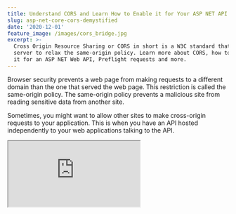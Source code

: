 ```yaml
---
title: Understand CORS and Learn How to Enable it for Your ASP NET API
slug: asp-net-core-cors-demystified
date: '2020-12-01'
feature_image: /images/cors_bridge.jpg
excerpt: >-
  Cross Origin Resource Sharing or CORS in short is a W3C standard that allows a
  server to relax the same-origin policy. Learn more about CORS, how to enable
  it for an ASP NET Web API, Preflight requests and more.
---
```

Browser security prevents a web page from making requests to a different domain than the one that served the web page. This restriction is called the same-origin policy. The same-origin policy prevents a malicious site from reading sensitive data from another site.

Sometimes, you might want to allow other sites to make cross-origin requests to your application. This is when you have an API hosted independently to your web applications talking to the API.

<iframe src="https://www.youtube.com/embed/vP--GB5ZEMU" />

In such scenarios, we need to enable CORS support on the API so that the web application can call it.

## What is CORS?

[Cross Origin Resource Sharing](https://docs.microsoft.com/en-us/aspnet/core/security/cors?view=aspnetcore-3.1) or CORS, in short, is a W3C standard that allows a server to relax this same-origin policy.

Two URLs have the same origin if they have the same Scheme, Host, and Port. For the URL `https://example.com:9000/foo.html`,

-   Scheme `https`
-   Host `example.com`
-   Port `9000`.

![URL Structure of https://example.com:9000/foo.html](/images/cors_url_structure.jpg)

So if any one of them (Scheme, Host, or Port) is different, it's treated as a different origin.

## CORS In Action In ASP Net Application

To understand CORS better, let’s first simulate an error to see it in action. Let's use the ASP NET Single Page Application template (SPA).

-   Create a new ASP NET SPA application using `dotnet new react`. This will create an ASP NET SPA React app
-   By default, the application is set to host the react application and the ASP NET API on the same server or origin.
-   To change this, open the client app folder and run `npm start`. This starts the react app on `localhost:3000`
-   Run the API, which by default runs it on port `localhost:5001`
-   The default SPA template talks to the weather forecast controller and renders the data on the page
-   Since now we have changed the ports the application are running on, let’s update the `fetchdata` class to use the API running on the different server/origin.

Now when we hit the React application running on `localhost:3000`, it will throw an error in the Console as below.

![](/images/cors_browser_console_error.jpg)

This is because of CORS. We have an application running on one origin (http://localhost:3000) trying to access an application/API running on another origin (http://localhost:5001). Note in this case, the ports are different, which makes them different origins.

## Configure Web API For CORS

Since the browser security prevents making cross-origin requests by default, we need to add in support for this.

This support needs to be added to the API server. The server then adds appropriate response headers/

To configure our ASP Net API for CORS, we need to add the below code to the `Startup.cs` class.

```csharp
public void ConfigureServices(IServiceCollection services)
{
    ...
    services.AddCors(options =>
    {
        options.AddDefaultPolicy(builder =>
        {
            builder.WithOrigins("http://localhost:3000");
        });
    });
}

public void Configure(IApplicationBuilder app, IWebHostEnvironment env)
{
    ...
    app.UseRouting();
    app.UseCors();
}

```

The `AddCors` method in the `ConfigureServices` of Startup.cs class registers a CORS Policy in the ASP NET Middleware. CORS is enabled in the Request pipeline via the ASP NET Middleware by calling the `UseCors` method in the `Configure` method. The `AddCors` call must be after the `UseRouting` call for this to work as expected.

_The Origins URL specified must not have a trailing slash._

With this code added, the API now asks the browser to relax the Cross-Origin Policy. If we make another request again from the application and inspect the request headers, we can see the `access-control-allow-origin` headers added to the response. It

![HTTP Request header has the Response Headers 'access-control-allow-origin: http://localhost:3000](/images/cors_request_headers.jpg)

### Configurable Origins

Since we will need to run the API from different environments, it's best not to hardcode the Origin URL in the source code. You can move this to the application settings.

```json
{
  ...
  "AllowedOrigins": [
    "http://localhost:3000",
    "http://localhost:4000"
  ],
}

```

When registering the CORS policy, we can use the Origin URLs from the configuration.

```json
options.AddDefaultPolicy(builder =>
{
    builder
        .WithOrigins(Configuration.GetSection("AllowedOrigins").Get<string[]>());
}

```

Since the `WithOrigins` method accepts an array of URL's, we can pass the URL values from the Configuration object as above. In this case, the API is registered for Cross-Origin Request both from `[localhost:3000](http://localhost:3000)` and `localhost:4000`.

## CORS And Pre-Flight Requests

Often you would have seen an additional request go to the API with the OPTIONS Method, called a Preflight request.

> A Preflight request is a CORS request that checks for CORS support on the server. It is automatically issued by the browser and can be [skipped under certain conditions](https://docs.microsoft.com/en-us/aspnet/core/security/cors?view=aspnetcore-3.1#preflight-requests).

The default code setup above meets those conditions and skips the Preflight request. To force a Preflight request, let's update the `FetchData.js` file where the server request is made.

Add a dummy `Authorization` header to the API request. This forces the bowser to make a Preflight request to the API server before making an actual request.

```json
async populateWeatherData() {
  const response = await fetch("https://localhost:5001/weatherforecast", {
    headers: {
      Authorization: "Bearer MYTOKEN",
    },
  });
  const data = await response.json();
  this.setState({ forecasts: data, loading: false });
}

```

For the Preflight request to be successful, we also need to update the server to indicate that the `Authorization` header is now supported. Use the `WithHeaders` method on the Policy Builder, as shown below.

```json
options.AddDefaultPolicy(builder =>
{
    builder
        .WithOrigins(Configuration.GetSection("AllowedOrigins").Get<string[]>())
        .WithHeaders("Authorization");
});

```

Inspecting the Network Request from the application running on `localhost:3000` we can see two requests - One `OPTIONS` and one `GET` call.

![The OPTIONS Network call with the access-control-* headers.](/images/cors_preflight_options_call.jpg)[![](/images/asp_net_core_banner.png)](https://www.youtube.com/playlist?list=PL59L9XrzUa-nqfCHIKazYMFRKapPNI4sP)

## CORS ≠ SECURITY

One of CORS's main misconceptions is that it is a security feature - But let's get this straight.

> CORS Is **NOT A SECURITY** Feature.

If anything it does, it relaxes security, it allows requests from one origin to be made to another. An API is not safer by allowing or adding CORS support. It's up to the browsers to enforce CORS. Even with CORS enabled, it only restricts browsers from making Cross-Origin Requests. Nothing is stopping us from making a direct Request to the API or using tools like [Fiddler](/blog/fiddler-free-web-debugging-proxy/) or [Postman](/blog/postman-chaining-requests-to-speed-up-manual-api-tests/)

However, if misconfigured, CORS can cause security vulnerabilities. One of the common mistakes is allowing all Origins to access your API. This is fine for API's serving all public content. For most scenarios, it is better to be explicit about the Origins and the methods that it can access on the API.

There are different ways you can enable CORS. What we have seen above is using the [Default Policy and middleware](https://docs.microsoft.com/en-us/aspnet/core/security/cors?view=aspnetcore-3.1&WT.mc_id=AZ-MVP-5003875#dp).

You can also enable using,

-   [Named Policy and Middleware](https://docs.microsoft.com/en-us/aspnet/core/security/cors?view=aspnetcore-3.1&WT.mc_id=AZ-MVP-5003875#np)
-   [Endpoint Routing](https://docs.microsoft.com/en-us/aspnet/core/security/cors?view=aspnetcore-3.1&WT.mc_id=AZ-MVP-5003875#enable-cors-with-endpoint-routing)
-   [Using CORS Attributes](https://docs.microsoft.com/en-us/aspnet/core/security/cors?view=aspnetcore-3.1&WT.mc_id=AZ-MVP-5003875#enable-cors-with-attributes)

Similar to how we specified the `Authentication` header support on the CORS policy, we can also specify other [Policy Options](https://docs.microsoft.com/en-us/aspnet/core/security/cors?view=aspnetcore-3.1&WT.mc_id=AZ-MVP-5003875#cors-policy-options). This enables to handle different scenarios that we might run into. For example, if our API exposes DELETE functionality, this method support needs to be explicitly added by calling the `WithMethods` function.

I hope this gives you a good overview of what CORS is, and how you can configure your ASP NET API to support Cross-Origin Requests.
